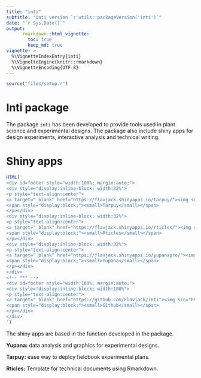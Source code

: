```yaml
---
title: "inti"
subtitle: "inti version `r utils::packageVersion('inti')`"
date: "`r Sys.Date()`"
output: 
      rmarkdown::html_vignette:
        toc: true
        keep_md: true
vignette: >
  %\VignetteIndexEntry{inti}
  %\VignetteEngine{knitr::rmarkdown}
  %\VignetteEncoding{UTF-8}
---
```


```r
source("files/setup.r")
```

# Inti package

The package `inti` has been developed to provide tools used in plant science and experimental designs. The package also include shiny apps for design experiments, interactive analysis and technical writing.

# Shiny apps

```r
HTML('
<div id=footer style="width:100%; margin:auto;">
<div style="display:inline-block; width:32%">
<p style="text-align:center">
<a target="_blank" href="https://flavjack.shinyapps.io/tarpuy/"><img src="https://raw.githubusercontent.com/Flavjack/inti/master/inst/icons/favicon_tarpuy/android-chrome-512x512.png" style="height:80px" title="tarpuy"></a>
<span style="display:block;"><small>Tarpuy</small></span>
</p></div>
<div style="display:inline-block; width:32%">
<p style="text-align:center">
<a target="_blank" href="https://flavjack.shinyapps.io/rticles/"><img src="https://raw.githubusercontent.com/Flavjack/inti/master/inst/icons/favicon_rticles/android-chrome-512x512.png" style="height:80px" title="rticles"></a>
<span style="display:block;"><small>Rticles</small></span>
</p></div>
<div style="display:inline-block; width:32%">
<p style="text-align:center">
<a target="_blank" href="https://flavjack.shinyapps.io/yupanapro/"><img src="https://raw.githubusercontent.com/Flavjack/inti/master/inst/icons/favicon_yupana/android-chrome-512x512.png" style="height:80px" title="yupana"></a>
<span style="display:block;"><small>Yupana</small></span>
</p></div>
</div>
<!-- *** -->
<div id=footer style="width:100%; margin:auto;">
<div style="display:inline-block; width:100%">
<p style="text-align:center">
<a target="_blank" href="https://github.com/Flavjack/inti"><img src="https://image.flaticon.com/icons/svg/25/25231.svg" style="height:75px" title="Github" alt="Github"></a>
<span style="display:block;"><small>Github</small></span>
</p></div>
</div>
')
```

The shiny apps are based in the function developed in the package. 

**Yupana:** data analysis and graphics for experimental designs.

**Tarpuy:** ease way to deploy fieldbook experimental plans.

**Rticles:** Template for technical documents using Rmarkdown.

